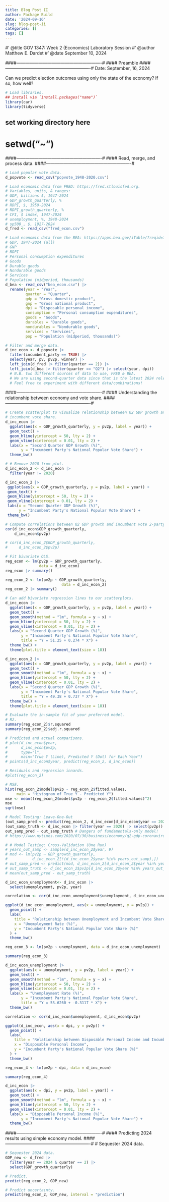 ```yaml
---
title: Blog Post II
author: Package Build
date: '2024-09-16'
slug: blog-post-ii
categories: []
tags: []
---
```

#' @title GOV 1347: Week 2 (Economics) Laboratory Session
#' @author Matthew E. Dardet
#' @date September 10, 2024

####----------------------------------------------------------#
#### Preamble
####----------------------------------------------------------#
Date: September, 16, 2024 

Can we predict election outcomes using only the state of
the economy? If so, how well?

```r
# Load libraries.
## install via `install.packages("name")`
library(car)
library(tidyverse)
```



## set working directory here
# setwd("~")

####----------------------------------------------------------#
#### Read, merge, and process data.
####----------------------------------------------------------#
```r

# Load popular vote data. 
d_popvote <- read_csv("popvote_1948-2020.csv")

# Load economic data from FRED: https://fred.stlouisfed.org. 
# Variables, units, & ranges: 
# GDP, billions $, 1947-2024
# GDP_growth_quarterly, %
# RDPI, $, 1959-2024
# RDPI_growth_quarterly, %
# CPI, $ index, 1947-2024
# unemployment, %, 1948-2024
# sp500_, $, 1927-2024 
d_fred <- read_csv("fred_econ.csv")

# Load economic data from the BEA: https://apps.bea.gov/iTable/?reqid=19&step=2&isuri=1&categories=survey#eyJhcHBpZCI6MTksInN0ZXBzIjpbMSwyLDMsM10sImRhdGEiOltbImNhdGVnb3JpZXMiLCJTdXJ2ZXkiXSxbIk5JUEFfVGFibGVfTGlzdCIsIjI2NCJdLFsiRmlyc3RfWWVhciIsIjE5NDciXSxbIkxhc3RfWWVhciIsIjIwMjQiXSxbIlNjYWxlIiwiMCJdLFsiU2VyaWVzIiwiUSJdXX0=.
# GDP, 1947-2024 (all)
# GNP
# RDPI
# Personal consumption expenditures
# Goods
# Durable goods
# Nondurable goods
# Services 
# Population (midperiod, thousands)
d_bea <- read_csv("bea_econ.csv") |> 
  rename(year = "Year",
         quarter = "Quarter", 
         gdp = "Gross domestic product", 
         gnp = "Gross national product", 
         dpi = "Disposable personal income", 
         consumption = "Personal consumption expenditures", 
         goods = "Goods", 
         durables = "Durable goods", 
         nondurables = "Nondurable goods", 
         services = "Services", 
         pop = "Population (midperiod, thousands)")

# Filter and merge data. 
d_inc_econ <- d_popvote |> 
  filter(incumbent_party == TRUE) |> 
  select(year, pv, pv2p, winner) |> 
  left_join(d_fred |> filter(quarter == 2)) |> 
  left_join(d_bea |> filter(quarter == "Q2") |> select(year, dpi))
  # N.B. two different sources of data to use, FRED & BEA. 
  # We are using second-quarter data since that is the latest 2024 release. 
  # Feel free to experiment with different data/combinations!

```

####----------------------------------------------------------#
#### Understanding the relationship between economy and vote share. 
####----------------------------------------------------------#
```r

# Create scatterplot to visualize relationship between Q2 GDP growth and 
# incumbent vote share. 
d_inc_econ |> 
  ggplot(aes(x = GDP_growth_quarterly, y = pv2p, label = year)) + 
  geom_text() + 
  geom_hline(yintercept = 50, lty = 2) + 
  geom_vline(xintercept = 0.01, lty = 2) +
  labs(x = "Second Quarter GDP Growth (%)", 
       y = "Incumbent Party's National Popular Vote Share") + 
  theme_bw()

# # Remove 2020 from plot.
d_inc_econ_2 <- d_inc_econ |>
  filter(year != 2020)

d_inc_econ_2 |>
 ggplot(aes(x = GDP_growth_quarterly, y = pv2p, label = year)) +
 geom_text() +
 geom_hline(yintercept = 50, lty = 2) +
 geom_vline(xintercept = 0.01, lty = 2) +
 labs(x = "Second Quarter GDP Growth (%)",
      y = "Incumbent Party's National Popular Vote Share") +
 theme_bw()

# Compute correlations between Q2 GDP growth and incumbent vote 2-party vote share.
cor(d_inc_econ$GDP_growth_quarterly, 
    d_inc_econ$pv2p)

# cor(d_inc_econ_2$GDP_growth_quarterly, 
#     d_inc_econ_2$pv2p)

# Fit bivariate OLS. 
reg_econ <- lm(pv2p ~ GDP_growth_quarterly, 
               data = d_inc_econ)
reg_econ |> summary()

reg_econ_2 <- lm(pv2p ~ GDP_growth_quarterly, 
                         data = d_inc_econ_2)
reg_econ_2 |> summary()

# Can add bivariate regression lines to our scatterplots. 
d_inc_econ |> 
  ggplot(aes(x = GDP_growth_quarterly, y = pv2p, label = year)) + 
  geom_text() + 
  geom_smooth(method = "lm", formula = y ~ x) +
  geom_hline(yintercept = 50, lty = 2) + 
  geom_vline(xintercept = 0.01, lty = 2) + 
  labs(x = "Second Quarter GDP Growth (%)", 
       y = "Incumbent Party's National Popular Vote Share", 
       title = "Y = 51.25 + 0.274 * X") + 
  theme_bw() + 
  theme(plot.title = element_text(size = 18))

d_inc_econ_2 |>
  ggplot(aes(x = GDP_growth_quarterly, y = pv2p, label = year)) +
  geom_text() +
  geom_smooth(method = "lm", formula = y ~ x) +
  geom_hline(yintercept = 50, lty = 2) +
  geom_vline(xintercept = 0.01, lty = 2) +
  labs(x = "Second Quarter GDP Growth (%)",
       y = "Incumbent Party's National Popular Vote Share",
       title = "Y = 49.38 + 0.737 * X") +
  theme_bw() +
  theme(plot.title = element_text(size = 18))

# Evaluate the in-sample fit of your preferred model.
# R2.
summary(reg_econ_2)$r.squared
summary(reg_econ_2)$adj.r.squared

# Predicted and actual comparisons.
# plot(d_inc_econ$year, 
#      d_inc_econ$pv2p, 
#      type="l",
#      main="True Y (Line), Predicted Y (Dot) for Each Year")
# points(d_inc_econ$year, predict(reg_econ_2, d_inc_econ))

# Residuals and regression innards. 
#plot(reg_econ_2)

# MSE.
hist(reg_econ_2$model$pv2p - reg_econ_2$fitted.values, 
     main = "Histogram of True Y - Predicted Y")
mse <- mean((reg_econ_2$model$pv2p - reg_econ_2$fitted.values)^2)
mse
sqrt(mse)

# Model Testing: Leave-One-Out
(out_samp_pred <- predict(reg_econ_2, d_inc_econ[d_inc_econ$year == 2020,]))
(out_samp_truth <- d_inc_econ |> filter(year == 2020) |> select(pv2p))
out_samp_pred - out_samp_truth # Dangers of fundamentals-only model!
# https://www.nytimes.com/2020/07/30/business/economy/q2-gdp-coronavirus-economy.html

# # Model Testing: Cross-Validation (One Run)
# years_out_samp <- sample(d_inc_econ_2$year, 9) 
# mod <- lm(pv2p ~ GDP_growth_quarterly, 
#           d_inc_econ_2[!(d_inc_econ_2$year %in% years_out_samp),])
# out_samp_pred <- predict(mod, d_inc_econ_2[d_inc_econ_2$year %in% years_out_samp,])
# out_samp_truth <- d_inc_econ_2$pv2p[d_inc_econ_2$year %in% years_out_samp]
# mean(out_samp_pred - out_samp_truth)
```
```r
d_inc_econ_unemployment<- d_inc_econ |>
  select(unemployment, pv2p, year)

correlation <- cor(d_inc_econ_unemployment$unemployment, d_inc_econ_unemployment$pv2p)

ggplot(d_inc_econ_unemployment, aes(x = unemployment, y = pv2p)) +
  geom_point() +
  labs(
    title = "Relationship between Unemployment and Incumbent Vote Share",
    x = "Unemployment Rate (%)",
    y = "Incumbent Party's National Popular Vote Share (%)"
  ) +
  theme_bw()

reg_econ_3 <- lm(pv2p ~ unemployment, data = d_inc_econ_unemployment)

summary(reg_econ_3)

d_inc_econ_unemployment |> 
  ggplot(aes(x = unemployment, y = pv2p, label = year)) + 
  geom_text() + 
  geom_smooth(method = "lm", formula = y ~ x) +
  geom_hline(yintercept = 50, lty = 2) + 
  geom_vline(xintercept = 0.01, lty = 2) + 
  labs(x = "Unemployment Rate (%)", 
       y = "Incumbent Party's National Popular Vote Share", 
       title = "Y = 53.6260 + -0.3117 * X") + 
  theme_bw() 
```
```r
correlation <- cor(d_inc_econ$unemployment, d_inc_econ$pv2p)

ggplot(d_inc_econ, aes(x = dpi, y = pv2p)) +
  geom_point() +
  labs(
    title = "Relationship between Disposable Personal Income and Incumbent Vote Share",
    x = "Disposable Personal Income",
    y = "Incumbent Party's National Popular Vote Share (%)"
  ) +
  theme_bw()

reg_econ_4 <- lm(pv2p ~ dpi, data = d_inc_econ)

summary(reg_econ_4)

d_inc_econ |> 
  ggplot(aes(x = dpi, y = pv2p, label = year)) + 
  geom_text() + 
  geom_smooth(method = "lm", formula = y ~ x) +
  geom_hline(yintercept = 50, lty = 2) + 
  geom_vline(xintercept = 0.01, lty = 2) + 
  labs(x = "Disposable Personal Income (%)", 
       y = "Incumbent Party's National Popular Vote Share") + 
  theme_bw() 
```


####----------------------------------------------------------#
#### Predicting 2024 results using simple economy model. 
####----------------------------------------------------------#
# Sequester 2024 data.

```r
# Sequester 2024 data.
GDP_new <- d_fred |> 
  filter(year == 2024 & quarter == 2) |> 
  select(GDP_growth_quarterly)

# Predict.
predict(reg_econ_2, GDP_new)

# Predict uncertainty.
predict(reg_econ_2, GDP_new, interval = "prediction")

```

